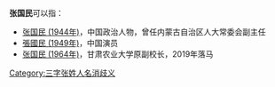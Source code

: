'''张国民'''可以指：
* [[张国民_(1944年)|张国民 (1944年)]]，中国政治人物，曾任内蒙古自治区人大常委会副主任
* [[張國民_(1949年)|張國民 (1949年)]]，中国演员
* [[张国民_(1964年)|张国民 (1964年)]]，甘肃农业大学原副校长，2019年落马

{{disambig}}

[[Category:三字张姓人名消歧义|Category:三字张姓人名消歧义]]